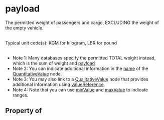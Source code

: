   

# payload

The permitted weight of passengers and cargo, EXCLUDING the weight of the empty vehicle.<br/><br/>

Typical unit code(s): KGM for kilogram, LBR for pound<br/><br/>

<ul>
<li>Note 1: Many databases specify the permitted TOTAL weight instead, which is the sum of <Link href="/weight">weight</Link> and <a class="localLink" href="/payload">payload</a></li>
<li>Note 2: You can indicate additional information in the <a class="localLink" href="/name">name</a> of the <a class="localLink" href="/QuantitativeValue">QuantitativeValue</a> node.</li>
<li>Note 3: You may also link to a <a class="localLink" href="/QualitativeValue">QualitativeValue</a> node that provides additional information using <a class="localLink" href="/valueReference">valueReference</a>.</li>
<li>Note 4: Note that you can use <a class="localLink" href="/minValue">minValue</a> and <a class="localLink" href="/maxValue">maxValue</a> to indicate ranges.</li>
</ul>

## Property of



